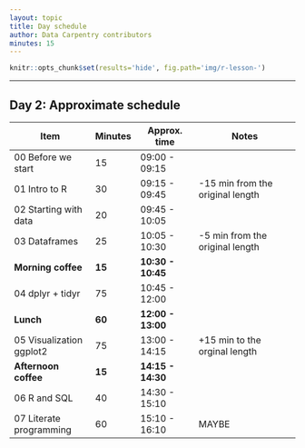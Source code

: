 ```yaml
---
layout: topic
title: Day schedule
author: Data Carpentry contributors
minutes: 15
---
```


```r
knitr::opts_chunk$set(results='hide', fig.path='img/r-lesson-')
```

------------

## Day 2: Approximate schedule

| Item                     | Minutes | Approx. time      | Notes                            |
|--------------------------|---------|-------------------|----------------------------------|
| 00 Before we start       | 15      | 09:00 - 09:15     |                                  |
| 01 Intro to R            | 30      | 09:15 - 09:45     | -15 min from the original length |
| 02 Starting with data    | 20      | 09:45 - 10:05     |                                  |
| 03 Dataframes            | 25      | 10:05 - 10:30     | -5 min from the original length  |
| **Morning coffee**       | **15**  | **10:30 - 10:45** |                                  |
| 04 dplyr + tidyr         | 75      | 10:45 - 12:00     |                                  |
| **Lunch**                | **60**  | **12:00 - 13:00** |                                  |
| 05 Visualization ggplot2 | 75      | 13:00 - 14:15     | +15 min to the orginal length    |
| **Afternoon coffee**     | **15**  | **14:15 - 14:30** |                                  |
| 06 R and SQL             | 40      | 14:30 - 15:10     |                                  |
| 07 Literate programming  | 60      | 15:10 - 16:10     | MAYBE                            |


